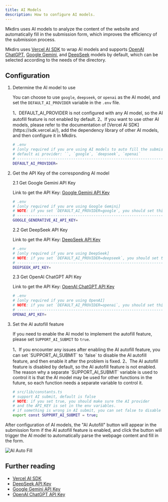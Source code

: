 ```yaml
---
title: AI Models
description: How to configure AI models.
---
```



Mkdirs uses AI models to analyze the content of the website and automatically fill in the submission form, which improves the efficiency of the submission process.

Mkdirs uses [Vercel AI SDK](https://sdk.vercel.ai/) to wrap AI models and supports [OpenAI ChatGPT](https://openai.com/), [Google Gemini](https://gemini.google.com/), and [DeepSeek](https://www.deepseek.com/) models by default, which can be selected according to the needs of the directory.

## Configuration

<Steps>

1. Determine the AI model to use

   You can choose to use `google`, `deepseek`, or `openai` as the AI model, and set the `DEFAULT_AI_PROVIDER` variable in the `.env` file.

   <Aside type="tip">
      1、DEFAULT_AI_PROVIDER is not configured with any AI model, so the AI autofill feature is not enabled by default.  
      2、If you want to use other AI models, please refer to the documentation of [Vercel AI SDK](https://sdk.vercel.ai/), add the dependency library of other AI models, and then configure it in Mkdirs.
   </Aside>

   ```bash
   # .env
   # [only required if you are using AI models to auto fill the submission form]
   # default ai provider: ``, `google`, `deepseek`, `openai`
   # -----------------------------------------------------------------------------
   DEFAULT_AI_PROVIDER=
   ```

2. Get the API Key of the corresponding AI model

   2.1 Get Google Gemini API Key

   Link to get the API Key: [Google Gemini API Key](https://aistudio.google.com/apikey)

   ```bash
   # .env
   # [only required if you are using Google Gemini]
   # NOTE: if you set `DEFAULT_AI_PROVIDER=google`, you should set this API_KEY
   # -----------------------------------------------------------------------------
   GOOGLE_GENERATIVE_AI_API_KEY=
   ```

   2.2 Get DeepSeek API Key

   Link to get the API Key: [DeepSeek API Key](https://platform.deepseek.com/api_keys)

   ```bash
   # .env
   # [only required if you are using DeepSeek]
   # NOTE: if you set `DEFAULT_AI_PROVIDER=deepseek`, you should set this API_KEY
   # -----------------------------------------------------------------------------
   DEEPSEEK_API_KEY=
   ```

   2.3 Get OpenAI ChatGPT API Key

   Link to get the API Key: [OpenAI ChatGPT API Key](https://platform.openai.com/settings/organization/api-keys)

   ```bash
   # .env
   # [only required if you are using OpenAI]
   # NOTE: if you set `DEFAULT_AI_PROVIDER=openai`, you should set this API_KEY
   # -----------------------------------------------------------------------------
   OPENAI_API_KEY=
   ```

3. Set the AI autofill feature

   If you need to enable the AI model to implement the autofill feature, please set `SUPPORT_AI_SUBMIT` to `true`.

   <Aside type="tip">
      1、If you encounter any issues after enabling the AI autofill feature, you can set `SUPPORT_AI_SUBMIT` to `false` to disable the AI autofill feature, and then enable it after the problem is fixed.  
      2、The AI autofill feature is disabled by default, so the AI autofill feature is not enabled. The reason why a separate `SUPPORT_AI_SUBMIT` variable is used to control it is that the AI model may be used for other functions in the future, so each function needs a separate variable to control it.
   </Aside>

   ```bash
   # src/lib/constants.ts
   # support AI submit, default is false
   # NOTE: if you set true, you should make sure the AI provider
   # and the API_KEY is set in the env variables.
   # if something is wrong in AI submit, you can set false to disable it.
   export const SUPPORT_AI_SUBMIT = true;
   ```

</Steps>

After configuration of AI models, the "AI Autofill" button will appear in the submission form if the AI autofill feature is enabled, and click the button will trigger the AI model to automatically parse the webpage content and fill in the form.

![AI Auto Fill](../../../assets/images/guide-submission-autofill.png)

## Further reading

- [Vercel AI SDK](https://sdk.vercel.ai/)
- [DeepSeek API Key](https://platform.deepseek.com/api_keys)
- [Google Gemini API Key](https://aistudio.google.com/apikey)
- [OpenAI ChatGPT API Key](https://platform.openai.com/settings/organization/api-keys)
